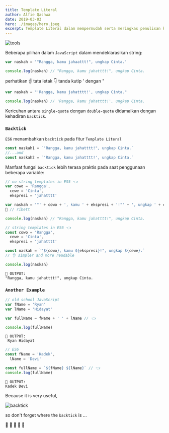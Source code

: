 ```yaml
---
title: Template Literal
author: Alfie Qashwa
date: 2019-03-03
hero: ./images/hero.jpeg
excerpt: Template Literal dalam mempermudah serta meringkas penulisan kode sangat memengaruhi perkembangan dalam JavaScript Modern.
---
```


![tools](https://source.unsplash.com/XMFZqrGyV-Q)


Beberapa pilihan dalam `JavaScript` dalam mendeklarasikan string:

```javascript {1}
var naskah = '"Rangga, kamu jahaattt!", ungkap Cinta.'

console.log(naskah) // "Rangga, kamu jahatttt!", ungkap Cinta.
```

perhatikan ☝️ tata letak 👇 tanda kutip ' dengan "

```javascript {1}
var naskah = "'Rangga, kamu jahatttt!', ungkap Cinta."

console.log(naskah) // 'Rangga, kamu jahatttt!', ungkap Cinta.
```

Kericuhan antara `single-quote` dengan `double-quote` didamaikan dengan kehadiran `backtick`.

### `Backtick`

`ES6` menambahkan `backtick` pada fitur `Template Literal`

```javascript {1,3}
const naskah1 = `"Rangga, kamu jahatttt!", ungkap Cinta.`
//...and
const naskah2 = `'Rangga, kamu jahatttt!', ungkap Cinta.`
```

Manfaat fungsi `backtick` lebih terasa praktis pada saat penggunaan beberapa variable:

```javascript {6}
// no string templates in ES5 👈
var cowo = 'Rangga',
  cewe = 'Cinta',
  ekspresi = 'jahatttt'

var naskah = '"' + cowo + ', kamu ' + ekspresi + '!"' + ', ungkap ' + cewe + '.'
🤔️ // ribett

console.log(naskah) // "Rangga, kamu jahatttt!", ungkap Cinta.
```

```javascript {6}
// string templates in ES6 👈
const cowo = 'Rangga',
  cewe = 'Cinta',
  ekspresi = 'jahatttt'

const naskah = `"${cowo}, kamu ${ekspresi}!", ungkap ${cewe}.`
// 👌️ simpler and more readable

console.log(naskah)
```

```terminal
🔴 OUTPUT:
"Rangga, kamu jahatttt!", ungkap Cinta.
```

### `Another Example`

```javascript {5}
// old school JavaScript
var fName = 'Ryan'
var lName = 'Hidayat'

var fullName = fName + ' ' + lName // 👈

console.log(fullName)
```

```terminal
🔴 OUTPUT:
 Ryan Hidayat
```

```javascript {5}
// ES6
const fName = 'Kadek',
  lName = 'Devi'

const fullName = `${fName} ${lName}` // 👈
console.log(fullName)
```

```terminal
🔴 OUTPUT:
Kadek Devi
```

Because it is very useful,

![backtick](./images/backtick-key.jpg)

so don't forget where the `backtick` is ...

🎸 🎸 🎸 🎸 🎸
